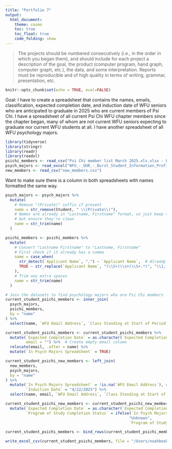 ```yaml
---
title: "Portfolio 7"
output: 
  html_document:
    theme: cosmo
    toc: true
    toc_float: true
    code_folding: show
---
```


> The projects should be numbered consecutively (i.e., in the order in which you began them), and should include for each project a description of the goal, the product (computer program, hand graph, computer graph, etc.), the data, and some interpretation. Reports must be reproducible and of high quality in terms of writing, grammar, presentation, etc.


```r
knitr::opts_chunk$set(echo = TRUE, eval=FALSE)
```

Goal: I have to create a spreadsheet that contains the names, emails, classification, expected completion date, and induction date of WFU seniors who are anticipated to graduate in 2025 who are current members of Psi Chi. I have a spreadsheet of all current Psi Chi WFU chapter members since the chapter began, many of whom are not current WFU seniors expecting to graduate nor current WFU students at all. I have another spreadsheet of all WFU psychology majors. 

```r
library(tidyverse)
library(stringr)
library(readr)
library(readxl)
psichi_members <- read_csv("Psi Chi member list March 2025.xls.xlsx - Psi Chi member list March 2025.csv")
psych_majors <- read_excel("WFU_-_OUR_-_Burst_Student_Information_Profile_-_by_Major_3.6.2025 Psi Chi.xlsx")
new_members <- read_csv("new_members.csv")
```

Want to make sure there is a column in both spreadsheets with names formatted the same way.

```r
psych_majors <- psych_majors %>%
  mutate(
    # Remove "(Private)" suffix if present
    name = str_remove(Student, " \\(Private\\)"),
    # Names are already in "Lastname, Firstname" format, so just keep them as is
    # but ensure they're clean
    name = str_trim(name)
  )

psichi_members <- psichi_members %>%
  mutate(
    # Convert "Lastname Firstname" to "Lastname, Firstname"
    # First check if it already has a comma
    name = case_when(
      str_detect(`Applicant Name`, ",") ~ `Applicant Name`,  # Already in "Lastname, Firstname" format
      TRUE ~ str_replace(`Applicant Name`, "(\\S+)\\s+(\\S+.*)", "\\1, \\2")  # Convert "Lastname Firstname" to "Lastname, Firstname"
    ),
    # Trim any extra spaces
    name = str_trim(name)
  )
```

```r
# Join the datasets to find psychology majors who are Psi Chi members
current_student_psichi_members <- inner_join(
  psych_majors,
  psichi_members,
  by = "name"
) %>% 
  select(name, `WFU Email Address`, `Class Standing at Start of Period`, `Program of Study Completion Status`, `Expected Completion Date`, `Induction Date`)

current_student_psichi_members <- current_student_psichi_members %>%
  mutate(`Expected Completion Date` = as.character(`Expected Completion Date`),
         email = "") %>%  # Create empty email column
  relocate(email, .after = name) %>% 
  mutate(`In Psych Majors Spreadsheet` = TRUE)
```

```r
current_student_psichi_new_members <- left_join(
  new_members,
  psych_majors,
  by = "name"
) %>% 
  mutate(`In Psych Majors Spreadsheet` = !is.na(`WFU Email Address`), # Create indicator variable
         `Induction Date` = "4/22/2025") %>% 
  select(name, email, `WFU Email Address`, `Class Standing at Start of Period`, `Program of Study Completion Status`, `Expected Completion Date`, `Induction Date`, `In Psych Majors Spreadsheet`)

current_student_psichi_new_members <- current_student_psichi_new_members %>%
  mutate(`Expected Completion Date` = as.character(`Expected Completion Date`),
         `Program of Study Completion Status` = ifelse(`In Psych Majors Spreadsheet` == FALSE, 
                                                      "Unknown", 
                                                      `Program of Study Completion Status`))
```

```r
current_student_psichi_members <- bind_rows(current_student_psichi_members, current_student_psichi_new_members)
```


```r
write_excel_csv(current_student_psichi_members, file = "/Users/noahbooker/Documents/Documents/TA/Office/Psi Chi/current_student_psichi_members_Spring2025.csv")
```

